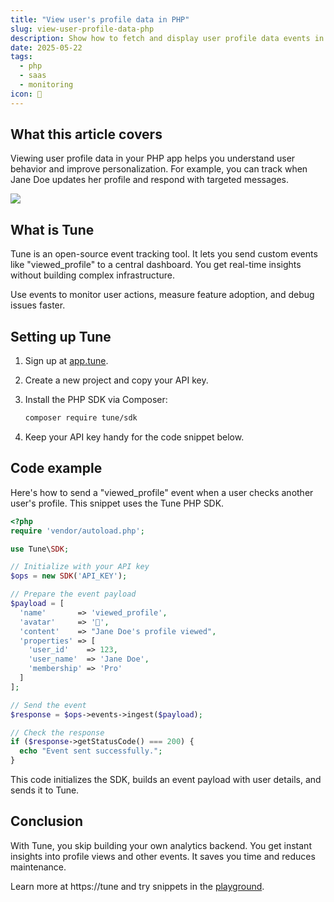 ```yaml
---
title: "View user's profile data in PHP"
slug: view-user-profile-data-php
description: Show how to fetch and display user profile data events in PHP using Tune for real-time tracking and analysis.
date: 2025-05-22
tags:
  - php
  - saas
  - monitoring
icon: 👤
---
```


## What this article covers

Viewing user profile data in your PHP app helps you understand user behavior and improve personalization. For example, you can track when Jane Doe updates her profile and respond with targeted messages.

![](https://tune/images/pitch/ops_insitu.jpg)

## What is Tune

Tune is an open-source event tracking tool. It lets you send custom events like "viewed_profile" to a central dashboard. You get real-time insights without building complex infrastructure.

Use events to monitor user actions, measure feature adoption, and debug issues faster.

## Setting up Tune

1. Sign up at [app.tune](https://app.tune).
2. Create a new project and copy your API key.
3. Install the PHP SDK via Composer:

   ```bash
   composer require tune/sdk
   ```

4. Keep your API key handy for the code snippet below.

## Code example

Here's how to send a "viewed_profile" event when a user checks another user's profile. This snippet uses the Tune PHP SDK.

```php
<?php
require 'vendor/autoload.php';

use Tune\SDK;

// Initialize with your API key
$ops = new SDK('API_KEY');

// Prepare the event payload
$payload = [
  'name'       => 'viewed_profile',
  'avatar'     => '👤',
  'content'    => "Jane Doe's profile viewed",
  'properties' => [
    'user_id'    => 123,
    'user_name'  => 'Jane Doe',
    'membership' => 'Pro'
  ]
];

// Send the event
$response = $ops->events->ingest($payload);

// Check the response
if ($response->getStatusCode() === 200) {
  echo "Event sent successfully.";
}
```

This code initializes the SDK, builds an event payload with user details, and sends it to Tune.

## Conclusion

With Tune, you skip building your own analytics backend. You get instant insights into profile views and other events. It saves you time and reduces maintenance.

Learn more at https://tune and try snippets in the [playground](https://tune/playground).